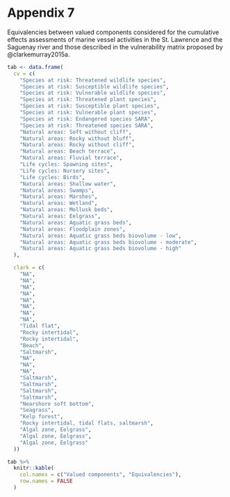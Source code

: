 # Appendix 7 {.unnumbered #annexe7}

Equivalencies between valued components considered for the cumulative effects assessments of marine vessel activities in the St. Lawrence and the Saguenay river and those described in the vulnerability matrix proposed by @clarkemurray2015a.

```r
tab <- data.frame(
  cv = c(
    "Species at risk: Threatened wildlife species",
    "Species at risk: Susceptible wildlife species",
    "Species at risk: Vulnerable wildlife species",
    "Species at risk: Threatened plant species",
    "Species at risk: Susceptible plant species",
    "Species at risk: Vulnerable plant species",
    "Species at risk: Endangered species SARA",
    "Species at risk: Threatened species SARA",
    "Natural areas: Soft without cliff",
    "Natural areas: Rocky without bluff",
    "Natural areas: Rocky without cliff",
    "Natural areas: Beach terrace",
    "Natural areas: Fluvial terrace",
    "Life cycles: Spawning sites",
    "Life cycles: Nursery sites",
    "Life cycles: Birds",
    "Natural areas: Shallow water",
    "Natural areas: Swamps",
    "Natural areas: Marshes",
    "Natural areas: Wetland",
    "Natural areas: Mollusk beds",
    "Natural areas: Eelgrass",
    "Natural areas: Aquatic grass beds",
    "Natural areas: Floodplain zones",
    "Natural areas: Aquatic grass beds biovolume - low",
    "Natural areas: Aquatic grass beds biovolume - moderate",
    "Natural areas: Aquatic grass beds biovolume - high"
  ),

  clark = c(
    "NA",
    "NA",
    "NA",
    "NA",
    "NA",
    "NA",
    "NA",
    "NA",
    "Tidal flat",
    "Rocky intertidal",
    "Rocky intertidal",
    "Beach",
    "Saltmarsh",
    "NA",
    "NA",
    "NA",
    "Saltmarsh",
    "Saltmarsh",
    "Saltmarsh",
    "Saltmarsh",
    "Nearshore soft bottom",
    "Seagrass",
    "Kelp forest",
    "Rocky intertidal, tidal flats, saltmarsh",
    "Algal zone, Eelgrass",
    "Algal zone, Eelgrass",
    "Algal zone, Eelgrass"
  ))

tab %>%
  knitr::kable(
    col.names = c("Valued components", "Equivalencies"),
    row.names = FALSE
  )
```
